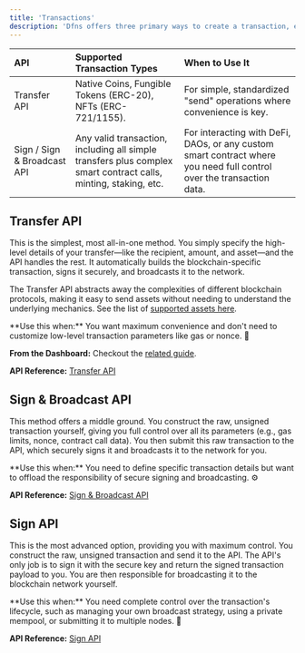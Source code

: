 ```yaml
---
title: 'Transactions'
description: 'Dfns offers three primary ways to create a transaction, each offering a different balance of convenience and control. Your choice depends on how much of the transaction lifecycle you want to manage yourself.'
---
```


| API                         | Supported Transaction Types                                                                                     | When to Use It                                                                                                       |
| :-------------------------- | :-------------------------------------------------------------------------------------------------------------- | :------------------------------------------------------------------------------------------------------------------- |
| Transfer API                | Native Coins, Fungible Tokens (ERC-20), NFTs (ERC-721/1155).                                                    | For simple, standardized "send" operations where convenience is key.                                                 |
| Sign / Sign & Broadcast API | Any valid transaction, including all simple transfers plus complex smart contract calls, minting, staking, etc. | For interacting with DeFi, DAOs, or any custom smart contract where you need full control over the transaction data. |

## Transfer API

This is the simplest, most all-in-one method. You simply specify the high-level details of your transfer—like the recipient, amount, and asset—and the API handles the rest. It automatically builds the blockchain-specific transaction, signs it securely, and broadcasts it to the network.

The Transfer API abstracts away the complexities of different blockchain protocols, making it easy to send assets without needing to understand the underlying mechanics. See the list of [supported assets here](/networks/supported-assets).

<Tip>
  **Use this when:** You want maximum convenience and don't need to customize low-level transaction parameters like gas or nonce. 🤝
</Tip>

**From the Dashboard:**
Checkout the [related guide](/guides/transferring-assets).

**API Reference:**
[Transfer API](/api-reference/wallets/transfer-asset)

## Sign & Broadcast API

This method offers a middle ground. You construct the raw, unsigned transaction yourself, giving you full control over all its parameters (e.g., gas limits, nonce, contract call data). You then submit this raw transaction to the API, which securely signs it and broadcasts it to the network for you.

<Tip>
  **Use this when:** You need to define specific transaction details but want to offload the responsibility of secure signing and broadcasting. ⚙️
</Tip>

**API Reference:**
[Sign & Broadcast API](/api-reference/wallets/sign-and-broadcast-transaction)

## Sign API

This is the most advanced option, providing you with maximum control. You construct the raw, unsigned transaction and send it to the API. The API's only job is to sign it with the secure key and return the signed transaction payload to you. You are then responsible for broadcasting it to the blockchain network yourself.

<Tip>
  **Use this when:** You need complete control over the transaction's lifecycle, such as managing your own broadcast strategy, using a private mempool, or submitting it to multiple nodes. 📡
</Tip>

**API Reference:**
[Sign API](/api-reference/keys/generate-signature)
